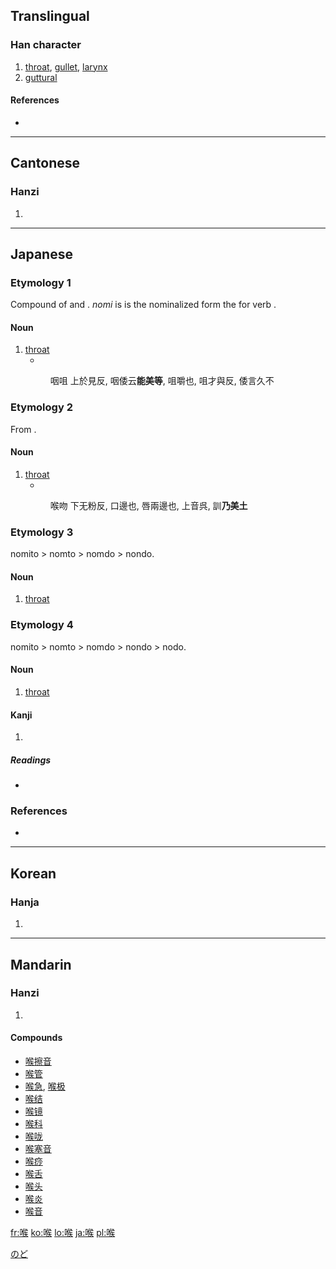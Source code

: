 ==Translingual==

===Han character===
{{Han char|rn=30|rad=口|as=09|sn=12|four=6703<sub>4</sub>|canj=口人弓大 (RONK)}}

# [[throat]], [[gullet]], [[larynx]]
# [[guttural]]

====References====
* {{Han ref|kx=0197.310|dkj=03913|dj=0419.080|hdz=10657.040|uh=5589|ud=21897|bh=B3EF|bd=46063}}

----

==Cantonese==

===Hanzi===
{{yue-hanzi|jyut=|y=hau4}}

# {{defn|Cantonese}}

----

==Japanese==

===Etymology 1===
Compound of {{term|飲み|nomi|drink}} and {{term|門|to|passage}}. ''nomi'' is is the nominalized form the for verb {{term|飲む|nom-|to drink}}.

====Noun====
{{ja-noun|k|hira=のみと|rom=nomito}}

# [[throat]]
#* {{RQ:Shin'yaku Kegonkyō Ongi Shiki}}
#: 咽咀 上於見反, 咽倭云'''能美等''', 咀嚼也, 咀才與反, 倭言久不

===Etymology 2===
From {{term|喉|nomito|id}}.

====Noun====
{{ja-noun|k|hira=のみど|rom=nomido}}

# [[throat]]
#* {{RQ:Shin'yaku Kegonkyō Ongi Shiki}}
#: 喉吻 下无粉反, 口邊也, 唇兩邊也, 上音呉, 訓'''乃美土'''

===Etymology 3===

nomito > nomto > nomdo > nondo.

====Noun====
{{ja-noun|k|hira=のんど|rom=nondo}}

# [[throat]]

===Etymology 4===

nomito > nomto > nomdo > nondo > nodo.

====Noun====
{{ja-noun|k|hira=のど|rom=nodo}}

# [[throat]]

====Kanji====
{{ja-kanji|grade=9|rs=口09}}

# {{defn|Japanese}}

=====Readings=====
* {{ja-readings|on=[[こう]] (kō)|kun=[[のど]] (nodo)}}

[[Category:ja:Anatomy|のど]]

===References===
* {{R:Nara Ibun 3}}

----

==Korean==

===Hanja===
{{ko-hanja|hangeul=[[후]]|rv=hu|mr=hu}}

# {{defn|Korean}}

----

==Mandarin==

===Hanzi===
{{cmn-hanzi|pin=[[hóu]] ([[hou2]])|wg=hou<sup>2</sup>}}

# {{defn|Mandarin}}

====Compounds====
* [[喉擦音]]
* [[喉管]]
* [[喉急]], [[喉极]]
* [[喉结]]
* [[喉镜]]
* [[喉科]]
* [[喉咙]]
* [[喉塞音]]
* [[喉痧]]
* [[喉舌]]
* [[喉头]]
* [[喉炎]]
* [[喉音]]

[[fr:喉]]
[[ko:喉]]
[[lo:喉]]
[[ja:喉]]
[[pl:喉]]
